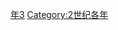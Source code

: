 {{Catnav|頁面分類|历史|歷史時代|年|2世纪各年}}

{{catmore}}
{{Commons category|173}}

[[Category:170年代|年3]]
[[Category:2世纪各年|Category:2世纪各年]]